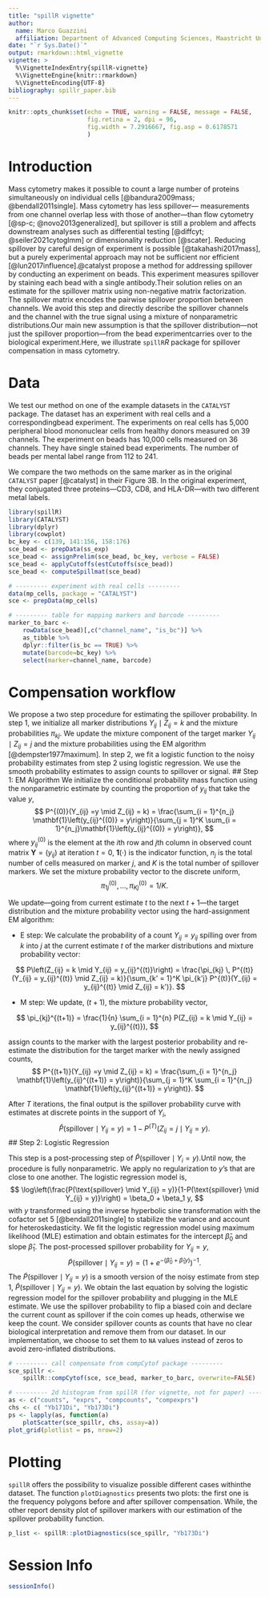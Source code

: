 ```yaml
---
title: "spillR vignette"
author:
  name: Marco Guazzini
  affiliation: Department of Advanced Computing Sciences, Maastricht University
date: "`r Sys.Date()`"
output: rmarkdown::html_vignette
vignette: >
  %\VignetteIndexEntry{spillR-vignette}
  %\VignetteEngine{knitr::rmarkdown}
  %\VignetteEncoding{UTF-8}
bibliography: spillr_paper.bib
---
```


```r
knitr::opts_chunk$set(echo = TRUE, warning = FALSE, message = FALSE, 
                      fig.retina = 2, dpi = 96, 
                      fig.width = 7.2916667, fig.asp = 0.6178571
                      )
```

# Introduction
Mass cytometry makes it possible to count a large number of proteins simultaneously on individual cells [@bandura2009mass; @bendall2011single]. Mass cytometry has less spillover--- measurements from one channel overlap less with those of another---than flow cytometry [@sp-c; @novo2013generalized], but spillover is still a problem and affects downstream analyses such as differential testing [@diffcyt; @seiler2021cytoglmm] or dimensionality reduction [@scater]. Reducing spillover by careful design of experiment is possible [@takahashi2017mass], but a purely experimental approach may not be sufficient nor efficient [@lun2017influence].@catalyst propose a method for addressing spillover by conducting an experiment on beads. This experiment measures spillover by staining each bead with a single antibody.Their solution relies on an estimate for the spillover matrix using non-negative matrix factorization. The spillover matrix encodes the pairwise spillover proportion between channels. We avoid this step and directly describe the spillover channels and the channel with the true signal using a mixture of nonparametric distributions.Our main new assumption is that the spillover distribution---not just the spillover proportion---from the bead experimentcarries over to the biological experiment.Here, we illustrate `spillR`_R_ package for spillover compensation in mass cytometry.

# Data
We test our method on one of the example datasets in the `CATALYST` package. The dataset has an experiment with real cells and a correspondingbead experiment. The experiments on real cells has 5,000 peripheral blood mononuclear cells from healthy donors measured on 39 channels. The experiment on beads has 10,000 cells measured on 36 channels. They have single stained bead experiments. The number of beads per mental label range from 112 to 241.

We compare the two methods on the same marker as in the original `CATALYST` paper [@catalyst] in their Figure 3B. In the original experiment, they conjugated three proteins---CD3, CD8, and HLA-DR---with two different metal labels. 

```r
library(spillR)
library(CATALYST)
library(dplyr)
library(cowplot)
bc_key <- c(139, 141:156, 158:176)
sce_bead <- prepData(ss_exp)
sce_bead <- assignPrelim(sce_bead, bc_key, verbose = FALSE)
sce_bead <- applyCutoffs(estCutoffs(sce_bead))
sce_bead <- computeSpillmat(sce_bead)

# --------- experiment with real cells ---------
data(mp_cells, package = "CATALYST")
sce <- prepData(mp_cells)

# --------- table for mapping markers and barcode ---------
marker_to_barc <- 
    rowData(sce_bead)[,c("channel_name", "is_bc")] %>%
    as_tibble %>%
    dplyr::filter(is_bc == TRUE) %>%
    mutate(barcode=bc_key) %>%
    select(marker=channel_name, barcode)
```


# Compensation workflow
We propose a two step procedure for estimating the spillover probability. In step 1, we initialize all marker distributions $Y_{ij} \mid Z_{ij} = k$ and the mixture probabilities $\pi_{kj}$. We update the mixture component of the target marker $Y_{ij} \mid Z_{ij} = j$ and the mixture probabilities using the EM algorithm [@dempster1977maximum]. In step 2, we fit a logistic function to the noisy probability estimates from step 2 using logistic regression. We use the smooth probability estimates to assign counts to spillover or signal.
## Step 1: EM Algorithm
We initialize the conditional probability mass function using the nonparametric estimate by counting the proportion of $y_{ij}$ that take the value $y$,
$$
P^{(0)}(Y_{ij} =y \mid Z_{ij} = k) = \frac{\sum_{i = 1}^{n_j} \mathbf{1}\left(y_{ij}^{(0)} = y\right)}{\sum_{j = 1}^K \sum_{i = 1}^{n_j}\mathbf{1}\left(y_{ij}^{(0)} = y\right)},
$$
where $y_{ij}^{(0)}$ is the element at the $i$th row and $j$th column in observed count matrix $\mathbf{Y} = (y_{ij})$ at iteration $t = 0$, $\mathbf{1}(\cdot)$ is the indicator function, $n_j$ is the total number of cells measured on marker $j$, and $K$ is the total number of spillover markers. We set the mixture probability vector to the discrete uniform, 
$$
\pi_{1j}^{(0)}, \dots, \pi_{Kj}^{(0)} = 1/K.
$$ 

We update---going from current estimate $t$ to the next $t+1$---the target distribution and the mixture probability vector using the hard-assignment EM algorithm:

* E step: We calculate the probability of a count $Y_{ij} = y_{ij}$ spilling over from $k$ into $j$ at the current estimate $t$ of the marker distributions and mixture probability vector:

$$
P\left(Z_{ij} = k \mid Y_{ij} = y_{ij}^{(t)}\right) = \frac{\pi_{kj} \, P^{(t)}(Y_{ij} = y_{ij}^{(t)} \mid Z_{ij} = k)}{\sum_{k' = 1}^K \pi_{k'j} P^{(t)}(Y_{ij} = y_{ij}^{(t)} \mid Z_{ij} = k')}.
$$

* M step: We update, $(t+1)$, the mixture probability vector,

$$
\pi_{kj}^{(t+1)} = \frac{1}{n} \sum_{i = 1}^{n} P(Z_{ij} = k \mid Y_{ij} = y_{ij}^{(t)}),
$$ 

assign counts to the marker with the largest posterior probability and re-estimate the distribution for the target marker with the newly assigned counts,
$$
P^{(t+1)}(Y_{ij} =y \mid Z_{ij} = k) = \frac{\sum_{i = 1}^{n_j} \mathbf{1}\left(y_{ij}^{(t+1)} = y\right)}{\sum_{j = 1}^K \sum_{i = 1}^{n_j} \mathbf{1}\left(y_{ij}^{(t+1)} = y\right)}.
$$

After $T$ iterations, the final output is the spillover probability curve with estimates at discrete points in the support of $Y_i$, 
$$
\hat{P}(\text{spillover} \mid Y_{ij} = y) = 1 - P^{(T)}(Z_{ij} = j \mid Y_{ij} = y).
$$
## Step 2: Logistic Regression

This step is a post-processing step of $\hat{P}(\text{spillover} \mid Y_i = y)$.Until now, the procedure is fully nonparametric. We apply no regularization to $y$'s that are close to one another. The logistic regression model is,
$$
\log\left(\frac{P(\text{spillover} \mid Y_{ij} = y)}{1-P(\text{spillover} \mid Y_{ij} = y)}\right) = \beta_0 + \beta_1 y,
$$
with $y$ transformed using the inverse hyperbolic sine transformation with the cofactor set 5 [@bendall2011single] to stabilize the variance and account for heteroskedasticity. We fit the logistic regression model using maximum likelihood (MLE) estimation and obtain estimates for the intercept $\hat{\beta}_0$ and slope $\hat{\beta}_1$. The post-processed spillover probability for $Y_{ij} = y$,
$$
\tilde{P}(\text{spillover} \mid Y_{ij} = y) = (1 + e^{-(\hat{\beta}_0 + \hat{\beta}_1 y)})^{-1}.
$$
The $\tilde{P}(\text{spillover} \mid Y_{ij} = y)$ is a smooth version of the noisy estimate from step 1, $\hat{P}(\text{spillover} \mid Y_{ij} = y)$. We obtain the last equation by solving the logistic regression model for the spillover probability and plugging in the MLE estimate. We use the spillover probability to flip a biased coin and declare the current count as spillover if the coin comes up heads, otherwise we keep the count. We consider spillover counts as counts that have no clear biological interpretation and remove them from our dataset. In our implementation, we choose to set them to `NA` values instead of zeros to avoid zero-inflated distributions.

```r
# --------- call compensate from compCytof package ---------
sce_spillr <- 
    spillR::compCytof(sce, sce_bead, marker_to_barc, overwrite=FALSE)

# --------- 2d histogram from spillR (for vignette, not for paper) -------
as <- c("counts", "exprs", "compcounts", "compexprs")
chs <- c( "Yb171Di", "Yb173Di")
ps <- lapply(as, function(a) 
    plotScatter(sce_spillr, chs, assay=a))
plot_grid(plotlist = ps, nrow=2)
```

# Plotting

`spillR` offers the possibility to visualize possible different cases withinthe dataset. The function `plotDiagnostics` presents two plots: the first one is the frequency polygons before and after spillover compensation. While, the other report density plot of spillover markers with our estimation of the spillover probability function.

```r
p_list <- spillR::plotDiagnostics(sce_spillr, "Yb173Di")
```


# Session Info {.unnumbered}

```r
sessionInfo()
```
